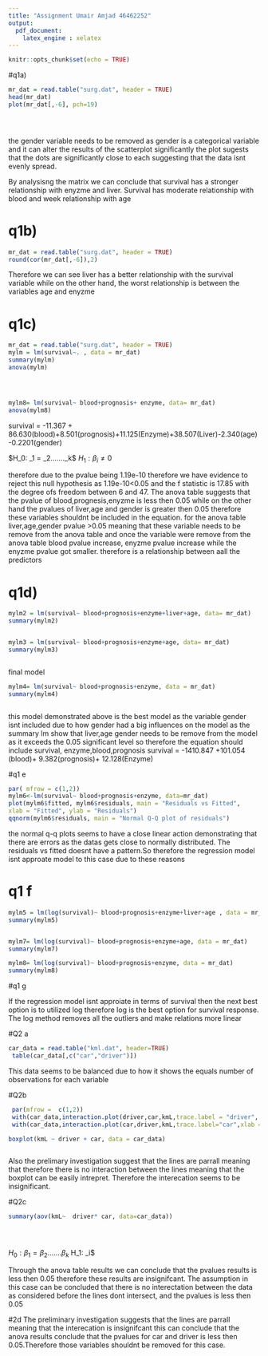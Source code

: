 ```yaml
---
title: "Assignment Umair Amjad 46462252"
output:
  pdf_document: 
    latex_engine : xelatex
---
```

```r
knitr::opts_chunk$set(echo = TRUE)
```
 
#q1a)
```r
mr_dat = read.table("surg.dat", header = TRUE)
head(mr_dat)
plot(mr_dat[,-6], pch=19)





```

the gender variable needs to be removed as gender is a categorical variable and it can alter the results of the scatterplot significantly
the plot sugests that the dots are significantly close to each suggesting that the data isnt evenly spread.


By analysisng the matrix we can conclude that survival has a stronger relationship with enyzme and liver. Survival has moderate relationship with blood and week relationship with age

# q1b)
```r
mr_dat = read.table("surg.dat", header = TRUE)
round(cor(mr_dat[,-6]),2)

```
Therefore we can see liver has a better relationship with the survival variable while on the other hand,  the worst relationship is between the variables age and enyzme 



# q1c)

``` r
mr_dat = read.table("surg.dat", header = TRUE)
mylm = lm(survival~. , data = mr_dat)
summary(mylm)
anova(mylm)





```
 
```r
mylm8= lm(survival~ blood+prognosis+ enzyme, data= mr_dat)
anova(mylm8)

```
 survival = -11.367 + 86.630(blood)+8.501(prognosis)+11.125(Enzyme)+38.507(Liver)-2.340(age)-0.2201(gender)

 $H_0: \beta_1 = \beta_2.......\beta_k\$ 
 $H_1: \beta_i\ne0$
 

therefore due to the pvalue being 1.19e-10 therefore we have evidence to  reject this null hypothesis as 1.19e-10<0.05 and the f statistic is 17.85 with the degree ofs freedom between 6 and 47. The anova table suggests that the pvalue of blood,prognesis,enyzme is less then 0.05 while on the other hand the pvalues of  liver,age and gender is greater then 0.05 therefore these variables shouldnt be included in the equation.
for the anova table liver,age,gender pvalue >0.05 meaning that these variable needs to be remove from the anova table and once the variable were remove from the anova table blood pvalue increase, enyzme pvalue increase while the enyzme pvalue got smaller.
therefore is a relationship between aall the predictors


# q1d)


```r
mylm2 = lm(survival~ blood+prognosis+enzyme+liver+age, data= mr_dat)
summary(mylm2)



```

```r
mylm3 = lm(survival~ blood+prognosis+enzyme+age, data= mr_dat) 
summary(mylm3)



```

final model
```r

mylm4= lm(survival~ blood+prognosis+enzyme, data = mr_dat)
summary(mylm4)          



```


this model demonstrated above is the best model as the variable gender isnt included due to how gender had a big influences on the model
as the summary lm show that liver,age gender needs to be remove from the model as it exceeds the 0.05 significant level so therefore the equation should include survival, enzyme,blood,prognosis
survival = -1410.847 +101.054 (blood)+ 9.382(prognosis)+ 12.128(Enzyme)

#q1 e 
```r
par( mfrow = c(1,2))
mylm6<-lm(survival~ blood+prognosis+enzyme, data=mr_dat)
plot(mylm6$fitted, mylm6$residuals, main = "Residuals vs Fitted",
xlab = "Fitted", ylab = "Residuals")
qqnorm(mylm6$residuals, main = "Normal Q-Q plot of residuals")


```

the normal q-q plots seems  to have a close linear action demonstrating that there are errors as the datas gets close to normally distributed. The residuals vs fitted doesnt have a pattern.So therefore the regression model isnt approate model to this case due to these reasons

# q1 f
```r

mylm5 = lm(log(survival)~ blood+prognosis+enzyme+liver+age , data = mr_dat)
summary(mylm5)



``` 

```r
mylm7= lm(log(survival)~ blood+prognosis+enzyme+age, data = mr_dat)
summary(mylm7)

```

```r
mylm8= lm(log(survival)~ blood+prognosis+enzyme, data = mr_dat)
summary(mylm8)


```




#q1 g 

If the regression model isnt approiate in terms of survival then the next best option is to utilized log therefore log is the best option for survival response. The log method removes all the outliers and make relations more linear

#Q2 a

```r
car_data = read.table("kml.dat", header=TRUE)
 table(car_data[,c("car","driver")])


``` 
This data seems to be balanced due to how it shows the equals number of observations for each variable 

#Q2b
```r
 par(mfrow =  c(1,2))
 with(car_data,interaction.plot(driver,car,kmL,trace.label = "driver", xlab= "car", ylab = "kmL"))
 with(car_data,interaction.plot(car,driver,kmL,trace.label="car",xlab = "driver", ylab= "kmL"))

```

```r

boxplot(kmL ~ driver + car, data = car_data)



```


Also the prelimary investigation suggest that the lines are parrall meaning that therefore there is no interaction between the lines meaning that the boxplot can be easily intrepret. Therefore the interecation seems to be insignificant.


#Q2c
```r
summary(aov(kmL~  driver* car, data=car_data))





```

$H_0: \beta_1 = \beta_2.......\beta_k\ 
$H_1: \beta_i\ne0$



Through the anova table results we can conclude that the pvalues results is less then 0.05 therefore these results are insignifcant. The assumption in this case can be concluded that there is no interectation between the data as considered before the lines dont intersect, and the pvalues is less then 0.05




#2d
The preliminary investigation suggests that the lines are parrall meaning that the interecation is insignifcant this can conclude that the anova results conclude that the pvalues for car and driver is less then 0.05.Therefore those variables shouldnt be removed for this case.



